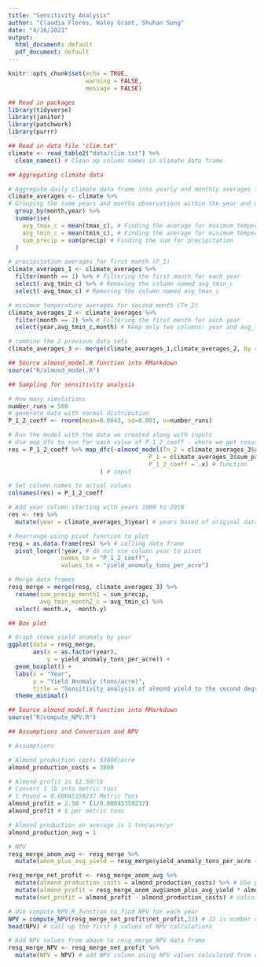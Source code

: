 ```yaml
---
title: "Sensitivity Analysis"
author: "Claudia Flores, Haley Grant, Shuhan Song"
date: "4/16/2021"
output:
  html_document: default
  pdf_document: default
---
```


```r
knitr::opts_chunk$set(echo = TRUE,
                      warning = FALSE, 
                      message = FALSE)
```

```r
## Read in packages
library(tidyverse)
library(janitor)
library(patchwork)
library(purrr)
```

```r
## Read in data file 'clim.txt'
climate <- read_table2("data/clim.txt") %>% 
  clean_names() # Clean up column names in climate data frame
```

```r
## Aggregating climate data

# Aggregate daily climate data frame into yearly and monthly averages for minimum and maximum temperature observations and sum for precipitation
climate_averages <- climate %>% 
# Grouping the same years and months observations within the year and month column to have results separated out into monthly and yearly results
  group_by(month,year) %>% 
  summarise(
    avg_tmax_c = mean(tmax_c), # Finding the average for maximum temperature
    avg_tmin_c = mean(tmin_c), # Finding the average for minimum temperature
    sum_precip = sum(precip) # Finding the sum for precipitation 
  )

# precipitation averages for first month (P_1)
climate_averages_1 <- climate_averages %>% 
  filter(month == 1) %>% # Filtering the first month for each year
  select(-avg_tmin_c) %>% # Removing the column named avg_tmin_c
  select(-avg_tmax_c) # Removing the column named avg_tmax_c

# minimum temperature averages for second month (Tn_2)
climate_averages_2 <- climate_averages %>% 
  filter(month == 2) %>% # Filtering the first month for each year
  select(year,avg_tmin_c,month) # Keep only two columns: year and avg_tmin_c

# combine the 2 previous data sets
climate_averages_3 <- merge(climate_averages_1,climate_averages_2, by = "year") 
```

```r
## Source almond_model.R function into RMarkdown
source("R/almond_model.R")
```

```r
## Sampling for sensitivity analysis

# How many simulations
number_runs = 500
# generate data with normal distribution
P_1_2_coeff <- rnorm(mean=0.0043, sd=0.001, n=number_runs)

# Run the model with the data we created along with inputs
# Use map_dfc to run for each value of P_1_2_coeff - where we get results for all Tn_2 and P_1 for each P_1_2_coeff value
res = P_1_2_coeff %>% map_dfc(~almond_model(Tn_2 = climate_averages_3$avg_tmin_c, # input
                                        P_1 = climate_averages_3$sum_precip,
                                        P_1_2_coeff = .x) # function
                          ) # input

# Set column names to actual values
colnames(res) = P_1_2_coeff

# Add year column starting with years 1989 to 2010
res <- res %>% 
  mutate(year = climate_averages_3$year) # years based of original data clim.txt 

# Rearrange using pivot function to plot
resg = as.data.frame(res) %>% # calling data frame
  pivot_longer(!year, # do not use column year to pivot
               names_to = "P_1_2_coeff", 
               values_to = "yield_anomaly_tons_per_acre") 

# Merge data frames
resg_merge = merge(resg, climate_averages_3) %>% 
  rename(sum_precip_month1 = sum_precip,
         avg_tmin_month2_c = avg_tmin_c) %>% 
  select(-month.x, -month.y)
```

```r
## Box plot 

# Graph shows yield anomaly by year
ggplot(data = resg_merge,
       aes(x = as.factor(year), 
           y = yield_anomaly_tons_per_acre)) +
  geom_boxplot() +
  labs(x = "Year",
       y = "Yield Anomaly (tons/acre)",
       title = "Sensitivity analysis of almond yield to the second degree of January precipitation") +
  theme_minimal()
```
```r
## Source almond_model.R function into RMarkdown
source("R/compute_NPV.R")
```

```r
## Assumptions and Conversion and NPV

# Assumptions

# Almond production costs $3800/acre
almond_production_costs = 3800

# Almond profit is $2.50/lb
# Convert 1 lb into metric tons
# 1 Pound = 0.00045359237 Metric Tons
almond_profit = 2.50 * (1/0.00045359237)
almond_profit # $ per metric tons

# Almond production on average is 1 ton/acre/yr
almond_production_avg = 1

# NPV
resg_merge_anom_avg <- resg_merge %>% 
  mutate(anom_plus_avg_yield = resg_merge$yield_anomaly_tons_per_acre + almond_production_avg) # add average of 1 ton/acre/yr to anomaly

resg_merge_net_profit <- resg_merge_anom_avg %>% 
  mutate(almond_production_costs = almond_production_costs) %>% # USe production costs of $3800 per acre
  mutate(almond_profit = resg_merge_anom_avg$anom_plus_avg_yield * almond_profit) %>% # calculate almond profit by multiplying yield anomaly to almond profit 
  mutate(net_profit = almond_profit - almond_production_costs) # calculate net profit by subtracting almond profit to almond production costs

# Use compute_NPV.R function to find NPV for each year
NPV = compute_NPV(resg_merge_net_profit$net_profit,22) # 22 is number of years
head(NPV) # call up the first 5 values of NPV calculations 

# Add NPV values from above to resg_merge_NPV data frame
resg_merge_NPV <- resg_merge_net_profit %>% 
  mutate(NPV = NPV) # add NPV column using NPV values calculated from compute_NPV.R function

```

